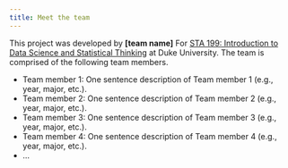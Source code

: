 ```yaml
---
title: Meet the team
---
```


This project was developed by **\[team name\]** For [STA 199: Introduction to Data Science and Statistical Thinking](https://sta199-s25.github.io/) at Duke University.
The team is comprised of the following team members.

-   Team member 1: One sentence description of Team member 1 (e.g., year, major, etc.).
-   Team member 2: One sentence description of Team member 2 (e.g., year, major, etc.).
-   Team member 3: One sentence description of Team member 3 (e.g., year, major, etc.).
-   Team member 4: One sentence description of Team member 4 (e.g., year, major, etc.).
-   ...
